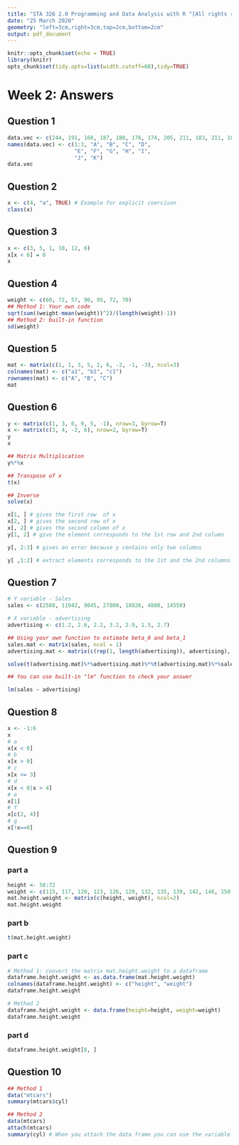 ```yaml
---
title: "STA 326 2.0 Programming and Data Analysis with R ^[All rights reserved by Thiyanga S. Talagala]"
date: "25 March 2020"
geometry: "left=3cm,right=3cm,top=2cm,bottom=2cm"
output: pdf_document
---
```


```r
knitr::opts_chunk$set(echo = TRUE)
library(knitr)
opts_chunk$set(tidy.opts=list(width.cutoff=60),tidy=TRUE)
```

# Week 2: Answers

## Question 1

```r
data.vec <- c(244, 191, 160, 187, 180, 176, 174, 205, 211, 183, 211, 180, 194, 200)
names(data.vec) <- c(1:3, "A", "B", "C", "D",
                     "E", "F", "G", "H", "I",
                     "J", "K")
data.vec

```

## Question 2

```r
x <- c(4, "a", TRUE) # Example for explicit coercison
class(x)
```

## Question 3 

```r
x <- c(3, 5, 1, 10, 12, 6)
x[x < 6] = 0
x
```

## Question 4

```r
weight <- c(60, 72, 57, 90, 95, 72, 70)
## Method 1: Your own code
sqrt(sum((weight-mean(weight))^2)/(length(weight)-1))
## Method 2: built-in function
sd(weight)

```

## Question 5

```r
mat <- matrix(c(1, 1, 3, 5, 2, 6, -2, -1, -3), ncol=3)
colnames(mat) <- c("a1", "b1", "c1")
rownames(mat) <- c("A", "B", "C")
mat

```

## Question 6

```r
y <- matrix(c(1, 3, 0, 9, 5, -1), nrow=3, byrow=T)
x <- matrix(c(3, 4, -2, 6), nrow=2, byrow=T)
y
x

## Matrix Multiplication
y%*%x

## Transpose of x
t(x)

## Inverse
solve(x)
```

```r
x[1, ] # gives the first row  of x
x[2, ] # gives the second row of x
x[, 2] # gives the second column of x
y[1, 2] # give the element corresponds to the 1st row and 2nd column
```

```r
y[, 2:3] # gives an error because y contains only two columns
```

```r
y[ ,1:2] # extract elements corresponds to the 1st and the 2nd columns
```

## Question 7

```r
# Y variable - Sales
sales <- c(2580, 11942, 9845, 27800, 18926, 4800, 14550)

# X variable - advertising
advertising <- c(1.2, 2.6, 2.2, 3.2, 2.9, 1.5, 2.7)

## Using your own function to estimate beta_0 and beta_1
sales.mat <- matrix(sales, ncol = 1)
advertising.mat <- matrix(c(rep(1, length(advertising)), advertising), ncol=2)

solve(t(advertising.mat)%*%advertising.mat)%*%t(advertising.mat)%*%sales.mat

## You can use built-in "lm" function to check your answer

lm(sales ~ advertising)
```

## Question 8

```r
x <- -1:6
x
# a
x[x < 0]
# b
x[x > 0]
# c
x[x <= 3]
# d
x[x < 0|x > 4]
# e
x[1]
# f
x[c(2, 4)]
# g
x[!x==0]
```

## Question 9

### part a

```r
height <- 58:72
weight <- c(115, 117, 120, 123, 126, 129, 132, 135, 139, 142, 146, 150, 154, 159, 164)
mat.height.weight <- matrix(c(height, weight), ncol=2)
mat.height.weight

```

### part b

```r
t(mat.height.weight)
```

### part c

```r
# Method 1: convert the matrix mat.height.weight to a dataframe
dataframe.height.weight <- as.data.frame(mat.height.weight)
colnames(dataframe.height.weight) <- c("height", "weight")
dataframe.height.weight

# Method 2
dataframe.height.weight <- data.frame(height=height, weight=weight)
dataframe.height.weight
```

### part d

```r
dataframe.height.weight[8, ]
```

## Question 10


```r
## Method 1
data("mtcars")
summary(mtcars$cyl)
```

```r
## Method 2
data(mtcars)
attach(mtcars) 
summary(cyl) # When you attach the data frame you can use the variable name itself. I prefer method 1
```